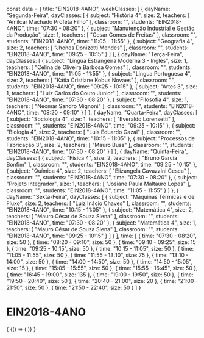const data = {
  title: "EIN2018-4ANO",
  weekClasses: [
    {
      dayName: "Segunda-Feira",
      dayClasses: [
        {
          subject: "História 4",
          size: 2,
          teachers: [
            "Amilcar Machado Profeta Filho"
          ],
          classroom: "",
          students: "EIN2018-4ANO",
          time: "07:30 - 08:20"
        },
        {
          subject: "Manutenção Industrial e Gestão da Produção",
          size: 1,
          teachers: [
            "Cesar Gomes de Freitas"
          ],
          classroom: "",
          students: "EIN2018-4ANO",
          time: "11:05 - 11:55"
        },
        {
          subject: "Geografia 4",
          size: 2,
          teachers: [
            "Jhones Donizetti Mendes"
          ],
          classroom: "",
          students: "EIN2018-4ANO",
          time: "09:25 - 10:15"
        }
      ]
    },
    {
      dayName: "Terça-Feira",
      dayClasses: [
        {
          subject: "Lingua Estrangeira Moderna 3 - Inglês",
          size: 1,
          teachers: [
            "Celina de Oliveira Barbosa Gomes"
          ],
          classroom: "",
          students: "EIN2018-4ANO",
          time: "11:05 - 11:55"
        },
        {
          subject: "Lingua Portuguesa 4",
          size: 2,
          teachers: [
            "Kátia Cristiane Kobus Novaes"
          ],
          classroom: "",
          students: "EIN2018-4ANO",
          time: "09:25 - 10:15"
        },
        {
          subject: "Artes 3",
          size: 1,
          teachers: [
            "Luiz Carlos do Couto Junior"
          ],
          classroom: "",
          students: "EIN2018-4ANO",
          time: "07:30 - 08:20"
        },
        {
          subject: "Filosofia 4",
          size: 1,
          teachers: [
            "Neomar Sandro Mignoni"
          ],
          classroom: "",
          students: "EIN2018-4ANO",
          time: "08:20 - 09:10"
        }
      ]
    },
    {
      dayName: "Quarta-Feira",
      dayClasses: [
        {
          subject: "Sociologia 4",
          size: 1,
          teachers: [
            "Everaldo Lorensetti"
          ],
          classroom: "",
          students: "EIN2018-4ANO",
          time: "09:25 - 10:15"
        },
        {
          subject: "Biologia 4",
          size: 2,
          teachers: [
            "Luis Eduardo Gazal"
          ],
          classroom: "",
          students: "EIN2018-4ANO",
          time: "10:15 - 11:05"
        },
        {
          subject: "Processos de Fabricação 3",
          size: 2,
          teachers: [
            "Mauro Buss"
          ],
          classroom: "",
          students: "EIN2018-4ANO",
          time: "07:30 - 08:20"
        }
      ]
    },
    {
      dayName: "Quinta-Feira",
      dayClasses: [
        {
          subject: "Física 4",
          size: 2,
          teachers: [
            "Bruno Garcia Bonfim"
          ],
          classroom: "",
          students: "EIN2018-4ANO",
          time: "09:25 - 10:15"
        },
        {
          subject: "Química 4",
          size: 2,
          teachers: [
            "Elizangela Cavazzini Cesca"
          ],
          classroom: "",
          students: "EIN2018-4ANO",
          time: "07:30 - 08:20"
        },
        {
          subject: "Projeto Integrador",
          size: 1,
          teachers: [
            "Josiane Paula Maltauro Lopes"
          ],
          classroom: "",
          students: "EIN2018-4ANO",
          time: "11:05 - 11:55"
        }
      ]
    },
    {
      dayName: "Sexta-Feira",
      dayClasses: [
        {
          subject: "Máquinas Térmicas e de Fluxo",
          size: 2,
          teachers: [
            "Luiz Inácio Chaves"
          ],
          classroom: "",
          students: "EIN2018-4ANO",
          time: "10:15 - 11:05"
        },
        {
          subject: "Matemática 4",
          size: 2,
          teachers: [
            "Mauro César de Souza Siena"
          ],
          classroom: "",
          students: "EIN2018-4ANO",
          time: "07:30 - 08:20"
        },
        {
          subject: "Matemática 4",
          size: 1,
          teachers: [
            "Mauro César de Souza Siena"
          ],
          classroom: "",
          students: "EIN2018-4ANO",
          time: "09:25 - 10:15"
        }
      ]
    }
  ],
  time: [
    {
      time: "07:30 - 08:20",
      size: 50
    },
    {
      time: "08:20 - 09:10",
      size: 50
    },
    {
      time: "09:10 - 09:25",
      size: 15
    },
    {
      time: "09:25 - 10:15",
      size: 50
    },
    {
      time: "10:15 - 11:05",
      size: 50
    },
    {
      time: "11:05 - 11:55",
      size: 50
    },
    {
      time: "11:55 - 13:10",
      size: 75
    },
    {
      time: "13:10 - 14:00",
      size: 50
    },
    {
      time: "14:00 - 14:50",
      size: 50
    },
    {
      time: "14:50 - 15:05",
      size: 15
    },
    {
      time: "15:05 - 15:55",
      size: 50
    },
    {
      time: "15:55 - 16:45",
      size: 50
    },
    {
      time: "16:45 - 19:00",
      size: 135
    },
    {
      time: "19:00 - 19:50",
      size: 50
    },
    {
      time: "19:50 - 20:40",
      size: 50
    },
    {
      time: "20:40 - 21:00",
      size: 20
    },
    {
      time: "21:00 - 21:50",
      size: 50
    },
    {
      time: "21:50 - 22:40",
      size: 50
    }
  ]
}

# EIN2018-4ANO

<div>
  {
    <BrowserOnly>
      {() => (
        <Grid
          title={data.title}
          weekClasses={data.weekClasses}
          time={data.time}
        />
      )}
    </BrowserOnly>
  }
</div>
